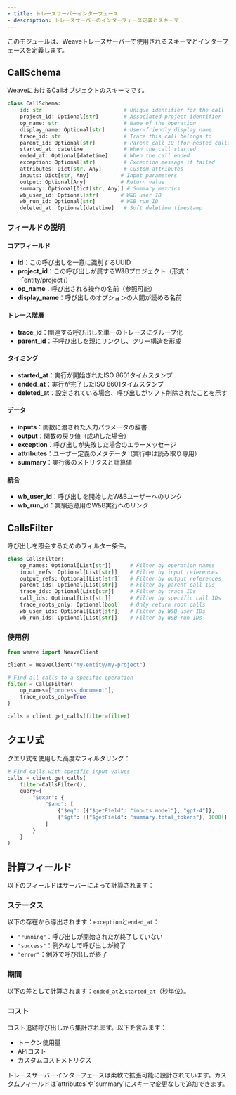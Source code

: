 ```yaml
---
- title: トレースサーバーインターフェース
- description: トレースサーバーのインターフェース定義とスキーマ
---
```


このモジュールは、Weaveトレースサーバーで使用されるスキーマとインターフェースを定義します。

## CallSchema

WeaveにおけるCallオブジェクトのスキーマです。

```python
class CallSchema:
    id: str                          # Unique identifier for the call
    project_id: Optional[str]        # Associated project identifier
    op_name: str                     # Name of the operation
    display_name: Optional[str]      # User-friendly display name
    trace_id: str                    # Trace this call belongs to
    parent_id: Optional[str]         # Parent call ID (for nested calls)
    started_at: datetime             # When the call started
    ended_at: Optional[datetime]     # When the call ended
    exception: Optional[str]         # Exception message if failed
    attributes: Dict[str, Any]       # Custom attributes
    inputs: Dict[str, Any]          # Input parameters
    output: Optional[Any]           # Return value
    summary: Optional[Dict[str, Any]] # Summary metrics
    wb_user_id: Optional[str]       # W&B user ID
    wb_run_id: Optional[str]        # W&B run ID
    deleted_at: Optional[datetime]   # Soft deletion timestamp
```

### フィールドの説明

#### コアフィールド

* **id**：この呼び出しを一意に識別するUUID
* **project\_id**：この呼び出しが属するW\&Bプロジェクト（形式：「entity/project」）
* **op\_name**：呼び出される操作の名前（参照可能）
* **display\_name**：呼び出しのオプションの人間が読める名前

#### トレース階層

* **trace\_id**：関連する呼び出しを単一のトレースにグループ化
* **parent\_id**：子呼び出しを親にリンクし、ツリー構造を形成

#### タイミング

* **started\_at**：実行が開始されたISO 8601タイムスタンプ
* **ended\_at**：実行が完了したISO 8601タイムスタンプ
* **deleted\_at**：設定されている場合、呼び出しがソフト削除されたことを示す

#### データ

* **inputs**：関数に渡された入力パラメータの辞書
* **output**：関数の戻り値（成功した場合）
* **exception**：呼び出しが失敗した場合のエラーメッセージ
* **attributes**：ユーザー定義のメタデータ（実行中は読み取り専用）
* **summary**：実行後のメトリクスと計算値

#### 統合

* **wb\_user\_id**：呼び出しを開始したW\&Bユーザーへのリンク
* **wb\_run\_id**：実験追跡用のW\&B実行へのリンク

## CallsFilter

呼び出しを照会するためのフィルター条件。

```python
class CallsFilter:
    op_names: Optional[List[str]]      # Filter by operation names
    input_refs: Optional[List[str]]    # Filter by input references
    output_refs: Optional[List[str]]   # Filter by output references
    parent_ids: Optional[List[str]]    # Filter by parent call IDs
    trace_ids: Optional[List[str]]     # Filter by trace IDs
    call_ids: Optional[List[str]]      # Filter by specific call IDs
    trace_roots_only: Optional[bool]   # Only return root calls
    wb_user_ids: Optional[List[str]]   # Filter by W&B user IDs
    wb_run_ids: Optional[List[str]]    # Filter by W&B run IDs
```

### 使用例

```python
from weave import WeaveClient

client = WeaveClient("my-entity/my-project")

# Find all calls to a specific operation
filter = CallsFilter(
    op_names=["process_document"],
    trace_roots_only=True
)

calls = client.get_calls(filter=filter)
```

## クエリ式

クエリ式を使用した高度なフィルタリング：

```python
# Find calls with specific input values
calls = client.get_calls(
    filter=CallsFilter(),
    query={
        "$expr": {
            "$and": [
                {"$eq": [{"$getField": "inputs.model"}, "gpt-4"]},
                {"$gt": [{"$getField": "summary.total_tokens"}, 1000]}
            ]
        }
    }
)
```

## 計算フィールド

以下のフィールドはサーバーによって計算されます：

### ステータス

以下の存在から導出されます：`exception`と`ended_at`：

* `"running"`：呼び出しが開始されたが終了していない
* `"success"`：例外なしで呼び出しが終了
* `"error"`：例外で呼び出しが終了

### 期間

以下の差として計算されます：`ended_at`と`started_at`（秒単位）。

### コスト

コスト追跡呼び出しから集計されます。以下を含みます：

* トークン使用量
* APIコスト
* カスタムコストメトリクス

<Note>
  トレースサーバーインターフェースは柔軟で拡張可能に設計されています。カスタムフィールドは`attributes`や`summary`にスキーマ変更なしで追加できます。
</Note>

